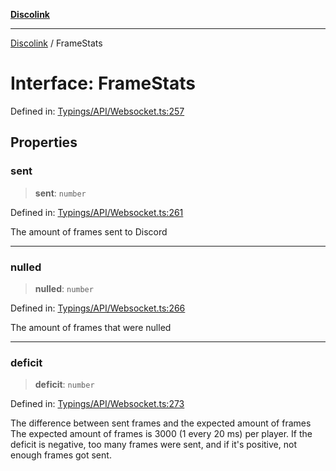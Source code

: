[**Discolink**](../README.md)

***

[Discolink](../globals.md) / FrameStats

# Interface: FrameStats

Defined in: [Typings/API/Websocket.ts:257](https://github.com/Archayu/discolink/blob/ddfd70ea55cc6996bf3567765f64fb3824cd3f79/src/Typings/API/Websocket.ts#L257)

## Properties

### sent

> **sent**: `number`

Defined in: [Typings/API/Websocket.ts:261](https://github.com/Archayu/discolink/blob/ddfd70ea55cc6996bf3567765f64fb3824cd3f79/src/Typings/API/Websocket.ts#L261)

The amount of frames sent to Discord

***

### nulled

> **nulled**: `number`

Defined in: [Typings/API/Websocket.ts:266](https://github.com/Archayu/discolink/blob/ddfd70ea55cc6996bf3567765f64fb3824cd3f79/src/Typings/API/Websocket.ts#L266)

The amount of frames that were nulled

***

### deficit

> **deficit**: `number`

Defined in: [Typings/API/Websocket.ts:273](https://github.com/Archayu/discolink/blob/ddfd70ea55cc6996bf3567765f64fb3824cd3f79/src/Typings/API/Websocket.ts#L273)

The difference between sent frames and the expected amount of frames
The expected amount of frames is 3000 (1 every 20 ms) per player.
If the deficit is negative, too many frames were sent, and if it's positive, not enough frames got sent.
